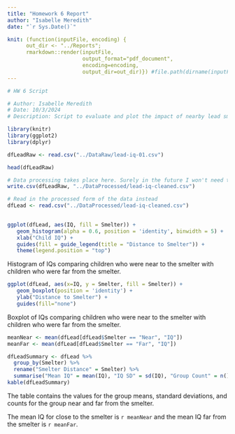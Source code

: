 ```yaml
---
title: "Homework 6 Report"
author: "Isabelle Meredith"
date: "`r Sys.Date()`"

knit: (function(inputFile, encoding) {
      out_dir <- "../Reports";
      rmarkdown::render(inputFile,
                        output_format="pdf_document",
                        encoding=encoding,
                        output_dir=out_dir)}) #file.path(dirname(inputFile), out_dir)
---
```



```r
# HW 6 Script

# Author: Isabelle Meredith
# Date: 10/3/2024
# Description: Script to evaluate and plot the impact of nearby lead smelter on children's IQ

library(knitr)
library(ggplot2)
library(dplyr)
```

```r
dfLeadRaw <- read.csv("../DataRaw/lead-iq-01.csv")

head(dfLeadRaw)

# Data processing takes place here. Surely in the future I won't need to do anything with this
write.csv(dfLeadRaw, "../DataProcessed/lead-iq-cleaned.csv")

# Read in the processed form of the data instead
dfLead <- read.csv("../DataProcessed/lead-iq-cleaned.csv")
  
```

```r
ggplot(dfLead, aes(IQ, fill = Smelter)) + 
   geom_histogram(alpha = 0.6, position = 'identity', binwidth = 5) + 
   xlab("Child IQ") +
   guides(fill = guide_legend(title = "Distance to Smelter")) +
   theme(legend.position = "top")
```
Histogram of IQs comparing children who were near to the smelter with children who were far from the smelter. 

```r
ggplot(dfLead, aes(x=IQ, y = Smelter, fill = Smelter)) + 
   geom_boxplot(position = 'identity') +
   ylab("Distance to Smelter") +
   guides(fill="none")
```
Boxplot of IQs comparing children who were near to the smelter with children who were far from the smelter. 

```r
meanNear <- mean(dfLead[dfLead$Smelter == "Near", "IQ"])
meanFar <- mean(dfLead[dfLead$Smelter == "Far", "IQ"])
```

```r
dfLeadSummary <- dfLead %>% 
  group_by(Smelter) %>%
  rename("Smelter Distance" = Smelter) %>%
  summarise("Mean IQ" = mean(IQ), "IQ SD" = sd(IQ), "Group Count" = n())
kable(dfLeadSummary)
```
The table contains the values for the group means, standard deviations, and counts for the group near and far from the smelter.

The mean IQ for close to the smelter is `r meanNear` and the mean IQ far from the smelter is `r meanFar`. 